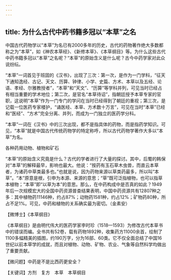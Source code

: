 ```yaml
---
---
---
```

title: 为什么古代中药书籍多冠以“本草”之名
---




中国古代药物学以“本草”为名已有2000多年的历史，古代的药物著作绝大多数都称之为“本草”，如《神农本草经》、《新修本草》、《本草纲目》等。为什么这些古代中药书籍多冠以“本草”之名呢？“本草”的原始含义是什么呢？古今中药学家对此众说纷纭。



“本草”一词首见于班固的《汉书》，出现了三次：第一次，是作为一门学科，“征天下通知逸经、古记、天文、历算、钟律、小学、史篇、方术、本草以及五经、论语、孝经、尔雅教授者”，“本草”和“天文”、“历算”等学科并列，可见当时已经占有相当重要的学术地位；第二次，是官名“本草待诏”，指朝廷授予本草专家的官职，这说明“本草”作为一门专门的学问在当时已经得到了朝廷的重视；第三次，是记载一位医药专家楼护，“诵医经、本草、方术数十万言”，可见在当时“本草”已经和“医经”、“方术”完全分离、并列，而成为一门独立的医药学分科。

“本草”一词在《汉书》中的三次出现，都不是指具体的药物，而是指药学知识。可见，“本草”就是中国古代传统药物学的特定称呼，所以古代药物学著作大多以“本草”为名。

各种药用动物、植物和矿石



“本草”的原始含义究竟是什么？古代的学者进行了大量的探讨。其中，后蜀的韩保对“本草”的解释最早，影响也最大。他说：“按药有玉石草木虫兽，而直云本草者，为诸药中草类最多也。”也就是说，因为药物来源以草类药最多，所以叫“本草”。“本”原意是根，引申为本源、来源的意思；“草”既可泛指植物，也可以指草本植物；“本草”即“以草为本”的意思。那么，在中药构成中是否真的如此？1949年后一次规模宏大的全国中药资源普查结果表明，中国中药资源共有12807种之多：其中植物药11146种，约占87%；动物药1581种，约占12%；矿物药80种，所占不足1%。可见，中药和植物的关系确实最为密切。（金素安）





【微博士】《本草纲目》

《本草纲目》是由明代伟大的医药学家李时珍（1518—1593）为修改古代本草书中的错误而编。全书共有52卷，载有药物1892种，收集药方11000余首，绘制了1100多幅精美的插图，约190万字，分为16部、60类。它不仅全面总结了中国16世纪以前本草学的成就，而且对植物、动物、矿物、农业、气象等自然科学均做出了重要贡献。

【微问题】中药是不是比西药更安全？

【关键词】方剂　复方　本草　本草纲目